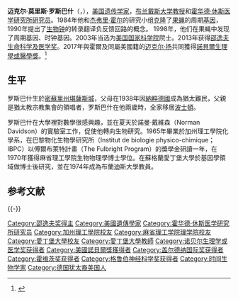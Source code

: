 {{noteTA
|G1=PP
|1=zh-hans:罗斯巴什;zh-hant:羅斯巴什;zh-tw:羅斯巴希;
|2=zh-hans:扬;zh-hant:揚;zh-tw:楊恩;
}}
{{Infobox scientist
|name              = 迈克尔·罗斯巴什{{Nobel icon|2017年诺贝尔生理学或医学奖|诺贝尔生理学或医学奖}}<br/>Michael Rosbash
|image             = Michael Rosbash EM1B8756 (38847326642).jpg
|caption           = 羅斯巴什在2017年12月6日於[[斯德哥爾摩|斯德哥爾摩]]舉行的諾貝爾獎新聞發布會上
|birth_date        = {{birth date and age|1944|3|7}}
|birth_place       = {{USA}}[[密蘇里州|密蘇里州]][[堪薩斯城_(密蘇里州)|堪薩斯城]]
|death_date        =
|death_place       =
|residence         = {{USA}}[[麻薩諸塞州|麻薩諸塞州]][[牛顿_(马萨诸塞州)|牛顿]]
|citizenship       = 
|nationality       = {{USA}}
|ethnicity         =
|fields            = [[遗传学|遗传学]]<br>[[時間生物學|時間生物學]]
|workplaces        = [[布兰戴斯大学|布兰戴斯大学]]<br/>[[霍华德·休斯医学研究所|霍华德·休斯医学研究所]]
|alma_mater        = [[加州理工學院|加州理工學院]]<br>[[麻省理工學院|麻省理工學院]]<br>[[愛丁堡大學|愛丁堡大學]]
|doctoral_advisor  =
|academic_advisors =
|doctoral_students =
|notable_students  =
|known_for         = 
|author_abbrev_bot =
|author_abbrev_zoo =
|influences        =
|influenced        =
|religion          =
|signature         =  <!--(filename only)-->
|footnotes         =
|awards            = [[邵逸夫奖|邵逸夫生命科学及医学奖]]（2013）<br/>[[諾貝爾生理學或醫學獎|諾貝爾生理學或醫學獎]]（2017）
}}

'''迈克尔·莫里斯·罗斯巴什'''（{{lang-en|'''Michael Morris Rosbash'''}}，{{bd|1944年|3月7日}}），[[美国|美国]][[遗传学家|遗传学家]]，[[布兰戴斯大学|布兰戴斯大学]][[教授|教授]]和[[霍华德·休斯医学研究所|霍华德·休斯医学研究所]][[研究员|研究员]]。1984年他和[[杰弗里·霍尔|杰弗里·霍尔]]的研究小组[[克隆|克隆]]了[[黑腹果蝇|果蝇]]的周期[[基因|基因]]，1990年提出了[[生物钟|生物钟]]的转录翻译负反馈回路的概念。 1998年，他们在果蝇中发现了周期基因、时钟基因。2003年当选为[[美国国家科学院|美国国家科学院]]院士。2013年获得[[邵逸夫奖|邵逸夫生命科学及医学奖]]。2017年與霍爾及同屬美國籍的[[迈克尔·扬|迈克尔·扬]]共同獲得[[諾貝爾生理學或醫學獎|諾貝爾生理學或醫學獎]]。<ref name="nobel-2017">{{cite web|url=https://www.nobelprize.org/nobel_prizes/medicine/laureates/2017/|title=The Nobel Prize in Physiology or Medicine 2017|publisher=Nobel Foundation|accessdate=2 October 2017|archive-date=2018-08-12|archive-url=https://web.archive.org/web/20180812062637/https://www.nobelprize.org/nobel_prizes/medicine/laureates/2017/|dead-url=no}}</ref>

== 生平 ==
罗斯巴什生於[[密蘇里州|密蘇里州]][[堪薩斯城|堪薩斯城]]，父母在1938年因[[納粹德國|納粹德國]]成為猶太難民，父親是猶太教宗教集會的領唱者，罗斯巴什在他兩歲時，全家移居[[波士頓|波士頓]]。

罗斯巴什在大學裡對數學很感興趣，並在夏天於諾曼·戴維森（Norman Davidson）的實驗室工作，促使他轉向生物研究。1965年畢業於加州理工學院化學系，在巴黎物化生物學研究所（Institut de biologie physico-chimique；IBPC）以傅爾布萊特計畫（The Fulbright Program）的獎學金研讀一年，在1970年獲得麻省理工學院生物物理學博士學位。在蘇格蘭愛丁堡大學於基因學領域做博士後研究，並在1974年成為布蘭迪斯大學教員。

== 参考文献 ==
{{Reflist}}

{{-}}
{{2017年诺贝尔奖获得者}}
{{諾貝爾生理學或醫學獎獲得者 (2001年－2025年)}}
{{Shaw Prize}}
{{格鲁伯神经科学奖获得者}}
{{加拿大盖尔德纳国际奖获得者}}
{{路易莎·格罗斯·霍维茨奖获得者}}
{{Normdaten}}

{{DEFAULTSORT:Rosbash}}
[[Category:邵逸夫奖得主|Category:邵逸夫奖得主]]
[[Category:美國遺傳學家|Category:美國遺傳學家]]
[[Category:霍华德·休斯医学研究所研究员|Category:霍华德·休斯医学研究所研究员]]
[[Category:加州理工學院校友|Category:加州理工學院校友]]
[[Category:麻省理工学院理学院校友|Category:麻省理工学院理学院校友]]
[[Category:愛丁堡大學校友|Category:愛丁堡大學校友]]
[[Category:愛丁堡大學教師|Category:愛丁堡大學教師]]
[[Category:诺贝尔生理学或医学奖获得者|Category:诺贝尔生理学或医学奖获得者]]
[[Category:美國諾貝爾獎獲得者|Category:美國諾貝爾獎獲得者]]
[[Category:盖尔德纳国际奖获得者|Category:盖尔德纳国际奖获得者]]
[[Category:霍维茨奖获得者|Category:霍维茨奖获得者]]
[[Category:格鲁伯神经科学奖获得者|Category:格鲁伯神经科学奖获得者]]
[[Category:时间生物学家|Category:时间生物学家]]
[[Category:德国犹太裔美国人|Category:德国犹太裔美国人]]
